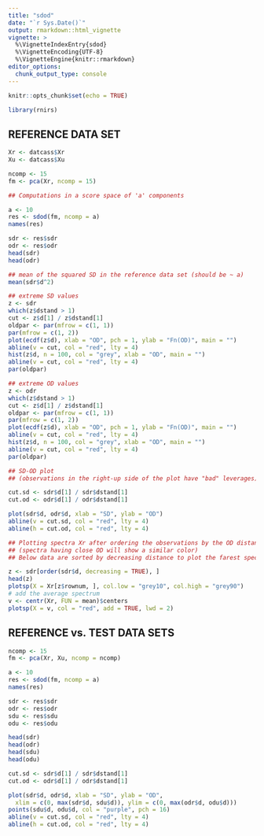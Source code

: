 ```yaml
---
title: "sdod"
date: "`r Sys.Date()`"
output: rmarkdown::html_vignette
vignette: >
  %\VignetteIndexEntry{sdod}
  %\VignetteEncoding{UTF-8}
  %\VignetteEngine{knitr::rmarkdown}
editor_options: 
  chunk_output_type: console
---
```


```r

knitr::opts_chunk$set(echo = TRUE) 

```

```r

library(rnirs)             

```

## REFERENCE DATA SET

```r

Xr <- datcass$Xr
Xu <- datcass$Xu

ncomp <- 15
fm <- pca(Xr, ncomp = 15)

## Computations in a score space of 'a' components

a <- 10
res <- sdod(fm, ncomp = a)
names(res)

sdr <- res$sdr
odr <- res$odr
head(sdr)
head(odr)

## mean of the squared SD in the reference data set (should be ~ a)
mean(sdr$d^2)

## extreme SD values 
z <- sdr
which(z$dstand > 1) 
cut <- z$d[1] / z$dstand[1]
oldpar <- par(mfrow = c(1, 1))
par(mfrow = c(1, 2))
plot(ecdf(z$d), xlab = "OD", pch = 1, ylab = "Fn(OD)", main = "")
abline(v = cut, col = "red", lty = 4)
hist(z$d, n = 100, col = "grey", xlab = "OD", main = "")
abline(v = cut, col = "red", lty = 4)
par(oldpar)

## extreme OD values 
z <- odr
which(z$dstand > 1) 
cut <- z$d[1] / z$dstand[1]
oldpar <- par(mfrow = c(1, 1))
par(mfrow = c(1, 2))
plot(ecdf(z$d), xlab = "OD", pch = 1, ylab = "Fn(OD)", main = "")
abline(v = cut, col = "red", lty = 4)
hist(z$d, n = 100, col = "grey", xlab = "OD", main = "")
abline(v = cut, col = "red", lty = 4)
par(oldpar)

## SD-OD plot
## (observations in the right-up side of the plot have "bad" leverages)

cut.sd <- sdr$d[1] / sdr$dstand[1]
cut.od <- odr$d[1] / odr$dstand[1]

plot(sdr$d, odr$d, xlab = "SD", ylab = "OD")
abline(v = cut.sd, col = "red", lty = 4)
abline(h = cut.od, col = "red", lty = 4)

## Plotting spectra Xr after ordering the observations by the OD distance
## (spectra having close OD will show a similar color)
## Below data are sorted by decreasing distance to plot the farest spectra first:

z <- sdr[order(sdr$d, decreasing = TRUE), ]
head(z)
plotsp(X = Xr[z$rownum, ], col.low = "grey10", col.high = "grey90")
# add the average spectrum
v <- centr(Xr, FUN = mean)$centers 
plotsp(X = v, col = "red", add = TRUE, lwd = 2)


```

## REFERENCE vs. TEST DATA SETS

```r

ncomp <- 15
fm <- pca(Xr, Xu, ncomp = ncomp)

a <- 10
res <- sdod(fm, ncomp = a)
names(res)

sdr <- res$sdr
odr <- res$odr
sdu <- res$sdu
odu <- res$odu

head(sdr)
head(odr)
head(sdu)
head(odu)

cut.sd <- sdr$d[1] / sdr$dstand[1]
cut.od <- odr$d[1] / odr$dstand[1]

plot(sdr$d, odr$d, xlab = "SD", ylab = "OD", 
  xlim = c(0, max(sdr$d, sdu$d)), ylim = c(0, max(odr$d, odu$d)))
points(sdu$d, odu$d, col = "purple", pch = 16)
abline(v = cut.sd, col = "red", lty = 4)
abline(h = cut.od, col = "red", lty = 4)

```





